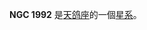 {{NGCInfoBox|NGCID=NGC 1992|發現者=約翰·弗里德里希·威廉·赫歇爾|發現日期=1835年11月19日|其他編號=ESO 423-23,MCG -5-14-7,AM 0532-305|曆元=J2000.0|赤經=5時34分31.8秒
|赤緯=-30°53'49"|星座=天鸽座|星體=星系|星等=13.8|表面亮度=13.4|藍等=14.7}}

'''NGC 1992''' 是[[天鸽座|天鸽座]]的一個[[星系|星系]]。

{{NGCReference|1992}}